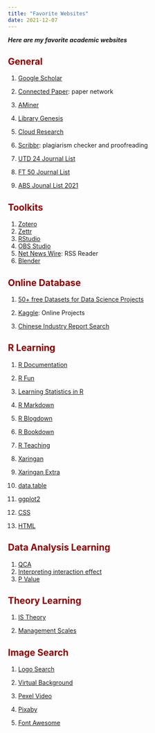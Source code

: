 ```yaml
---
title: "Favorite Websites"
date: 2021-12-07
---
```


***Here are my favorite academic websites***

## <font color= "darkred"> General </font>

1.  [Google Scholar](https://scholar.google.com)

2.  [Connected Paper](https://www.connectedpapers.com): paper network

3.  [AMiner](https://www.aminer.org)

4.  [Library Genesis](http://libgen.rs)

5.  [Cloud Research](https://www.cloudresearch.com)

6.  [Scribbr](https://www.scribbr.com): plagiarism checker and proofreading

7.  [UTD 24 Journal List](https://jsom.utdallas.edu/the-utd-top-100-business-school-research-rankings/)

8.  [FT 50 Journal List](https://www.ft.com/content/3405a512-5cbb-11e1-8f1f-00144feabdc0)

9.  [ABS Jounal List 2021](https://www.researchgate.net/publication/352767191_Academic_Journal_Guide_2021_It_was_earlier_ABS_2021_Ranking_list)

## <font color= "darkred"> Toolkits </font>

1.  [Zotero](https://www.zotero.org)
2.  [Zettr](https://www.zettlr.com)
3.  [RStudio](https://www.rstudio.com)
4.  [OBS Studio](https://obsproject.com/zh-tw)
5.  [Net News Wire](https://netnewswire.com): RSS Reader
6.  [Blender](https://www.blender.org)

## <font color= "darkred"> Online Database </font>

1.  [50+ free Datasets for Data Science Projects](https://blog.journeyofanalytics.com/50-free-datasets-for-data-science-projects/)

2.  [Kaggle](https://www.kaggle.com): Online Projects

3.  [Chinese Industry Report Search](http://report.seedsufe.com/index)

## <font color= "darkred"> R Learning </font>

1.  [R Documentation](https://www.rdocumentation.org/?=ggplot&=%s)

2.  [R Fun](https://rfun.library.duke.edu)

3.  [Learning Statistics in R](https://ademos.people.uic.edu/index.html)

4.  [R Markdown](https://bookdown.org/yihui/rmarkdown/yihui-xie.html)

5.  [R Blogdown](https://bookdown.org/yihui/blogdown/)

6.  [R Bookdown](https://bookdown.org/yihui/bookdown/)

7.  [R Teaching](https://education.rstudio.com/teach/tools/)

8.  [Xaringan](https://bookdown.org/yihui/rmarkdown/xaringan.html)

9.  [Xaringan Extra](https://pkg.garrickadenbuie.com/xaringanExtra/#/README?id=xaringanextra)

10. [data.table](https://cran.r-project.org/web/packages/data.table/vignettes/datatable-intro.html)

11. [ggplot2](https://ggplot2-book.org)

12. [CSS](https://www.w3schools.com/css/css_background.asp)

13. [HTML](https://www.w3schools.com/html/html_intro.asp)

## <font color= "darkred"> Data Analysis Learning </font>

1.  [QCA](https://www.bilibili.com/video/BV1nh411k7o4?p=1)
2.  [Interpreting interaction effect](http://www.jeremydawson.com/slopes.htm)
3.  [P Value](http://p-curve.com)

## <font color= "darkred"> Theory Learning </font>

1.  [IS Theory](https://is.theorizeit.org/wiki/Main_Page)

2.  [Management Scales](https://en.wikibooks.org/wiki/Handbook_of_Management_Scales#I)

## <font color= "darkred"> Image Search </font>

1.  [Logo Search](http://instantlogosearch.com)

2.  [Virtual Background](https://coverr.co/stock-video-footage/zoom-virtual-backgrounds)

3.  [Pexel Video](https://www.pexels.com/videos/)

4.  [Pixaby](https://pixabay.com)

5.  [Font Awesome](https://fontawesome.com)
